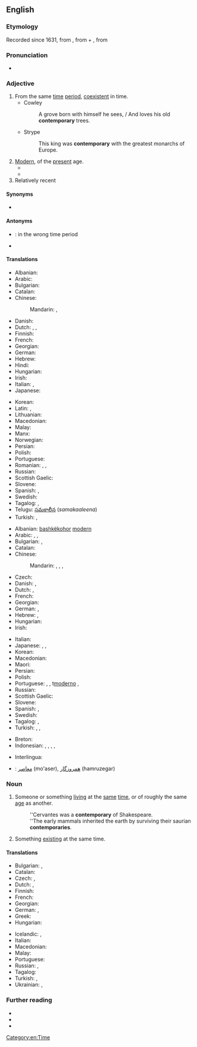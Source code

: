 ==English==

===Etymology===
Recorded since 1631, from {{etyl|ML.|en}} {{m|la|contemporarius}}<!--, says Online Etymology Dictionary-->, from {{etyl|la|en}} {{m|la|con-||with, together}} + {{m|la|temporarius||of time}}, from {{m|la|tempus||time}}

===Pronunciation===
* {{audio-pron|Contemporary.ogg|ipa=/kənˈtɛm.pəˌɹɛɹ.i/|lang=en}}

===Adjective===
{{en-adj}}

# From the same [[time]] [[period]], [[coexistent]] in time.
#* Cowley
#*: A grove born with himself he sees, / And loves his old '''contemporary''' trees.
#* Strype
#*: This king was '''contemporary''' with the greatest monarchs of Europe.
# [[modern|Modern]], of the [[present]] age.
#* {{quote-magazine|date=2012-01
|author=Robert L. Dorit
|title=Rereading Darwin
|volume=100|issue=1|page=23
|magazine=[[w:American Scientist|American Scientist]]
|url=http://www.americanscientist.org/issues/pub/rereading-darwin
|passage=We live our lives in three dimensions for our threescore and ten allotted years. Yet every branch of '''contemporary''' science, from statistics to cosmology, alludes to processes that operate on scales outside of human experience: the millisecond and the nanometer, the eon and the light-year.}}
#* {{quote-journal
|date=May 24, 2012
|author=Nathan Rabin
|title=Film: Reviews: Men In Black 3
|work=The Onion AV Club
|url=http://www.avclub.com/articles/men-in-black-3,75576/
|page=
|passage=''Men In Black 3'' finagles its way out of this predicament by literally resetting the clock with a time-travel premise that makes Will Smith both a '''contemporary''' intergalactic cop in the late 1960s and a stranger to Josh Brolin, who plays the younger version of Smith’s stone-faced future partner, Tommy Lee Jones.}}
# Relatively recent

====Synonyms====
* {{l|en|contemporaneous}}

====Antonyms====
* {{l|en|anachronistic}}: in the wrong time period
* {{l|en|archaic}}

====Translations====
{{trans-top|from the same time period}}
* Albanian: {{t+|sq|bashkëkohor}}
* Arabic: {{t|ar|مُعَاصِر}}
* Bulgarian: {{t+|bg|едновременен}}
* Catalan: {{t|ca|contemporani}}
* Chinese:
*: Mandarin: {{t+|cmn|現代|alt=現代的|sc=Hani}}, {{t+|cmn|现代|tr=xiàndài de|alt=现代的|sc=Hani}}
* Danish: {{t|da|samtidig}}
* Dutch: {{t+|nl|gelijktijdig}}, {{t+|nl|eigentijds}}, {{t+|nl|contemporain}}
* Finnish: {{t|fi|senaikainen}}
* French: {{t+|fr|contemporain}}
* Georgian: {{t|ka|თანამედროვე}}
* German: {{t+|de|zeitgenössisch}}
* Hebrew: {{t|he|בן דור|tr=ben dor}}
* Hindi: {{t+|hi|समकालीन|tr=samakalin|sc=Deva}}
* Hungarian: {{t+|hu|kortárs}}
* Irish: {{t|ga|comhaosta}}
* Italian: {{t+|it|contemporaneo}}, {{t+|it|coetaneo|m}}
* Japanese: {{t+|ja|現代|tr=(げんだいてき, gendai-teki|alt=現代的|sc=Jpan}}
{{trans-mid}}
* Korean: {{t+|ko|현대|alt=현대의}}
* Latin: {{t|la|aequālis}}, {{t|la|coaevālis}}
* Lithuanian: {{t|lt|šiuolaikinis}}
* Macedonian: {{t|mk|современ|m|tr=sóvremen|sc=Cyrl}}
* Malay: {{t+|ms|sezaman}}
* Manx: {{t|gv|co-emshiragh}}
* Norwegian: {{t+|no|samtidig}}
* Persian: {{t+|fa|معاصر|tr=mo'âser|sc=fa-Arab}}
* Polish: {{t+|pl|ówczesny}}
* Portuguese: {{t+|pt|contemporâneo}}
* Romanian: {{t+|ro|contemporan|m|n}}, {{t|ro|contemporani|m-p}}, {{t|ro|contemporană|f}}
* Russian: {{t+|ru|совреме́нный}}
* Scottish Gaelic: {{t|gd|co-aimsireil}}
* Slovene: {{t+|sl|sodoben}}
* Spanish: {{t|es|contemporario}}, {{t+|es|contemporáneo}}
* Swedish: {{t+|sv|samtida}}
* Tagalog: {{t|tl|kapanahon}}, {{t|tl|alinsabay}}
* Telugu: [[సమకాలీన]] (''samakaaleena'')
* Turkish: {{t+|tr|çağdaş}}, {{t+|tr|çağcıl}}
{{trans-bottom}}

{{trans-top|modern}}
* Albanian: [[bashkëkohor]] [[modern]]
* Arabic: {{t|ar|عَصْرِيّّ}}, {{t|ar|حَدِيث}}, {{t|ar|مُعَاصِر}}
* Bulgarian: {{t+|bg|съвременен|tr=sǎvreménen}}, {{t+|bg|модерен|tr=modéren}}
* Catalan: {{t|ca|contemporani}}
* Chinese:
*: Mandarin: {{t+|cmn|現代|alt=現代的|sc=Hani}}, {{t+|cmn|现代|tr=xiàndài de|alt=现代的|sc=Hani}}, {{t+|cmn|摩登|tr=módēng|sc=Hani}}, {{t+|cmn|近代|tr=jìndài de|alt=近代的|sc=Hani}}
* Czech: {{t+|cs|současný|m}}
* Danish: {{t+|da|moderne}}, {{t|da|nutids-}}
* Dutch: {{t+|nl|hedendaags}}, {{t+|nl|eigentijds}}
* French: {{t+|fr|contemporain}}
* Georgian: {{t|ka|თანამედროვე}}
* German: {{t+|de|zeitgenössisch}}, {{t+|de|modern}}
* Hebrew: {{t|he|עכשווי|m|tr=akhshaví|alt=עֲכְשָׁוִי|sc=Hebr}}, {{t|he|בֶּן זְמַנֵּנוּ|m|tr=ben zmanénu}}
* Hungarian: {{t+|hu|kortárs}}
* Irish: {{t|ga|nua-aimseartha}}
{{trans-mid}}
* Italian: {{t+|it|contemporaneo}}
* Japanese: {{t+|ja|現代|tr=(げんだいてき, gendai-teki|alt=現代的|sc=Jpan}}, {{t+|ja|近代|tr=きんだいてき, kindai-teki|alt=近代的|sc=Jpan}}, {{t|ja|モダン|tr=modan-na|alt=モダンな|sc=Jpan}}
* Korean: {{t+|ko|현대|alt=현대의}}
* Macedonian: {{t|mk|современ|tr=sóvremen|sc=Cyrl}}
* Maori: {{t|mi|onāianei}}
* Persian: {{t+|fa|نوین|tr=novin|sc=fa-Arab}}
* Polish: {{t+|pl|współczesny|m}}
* Portuguese: {{t+|pt|contemporâneo|m}}, {{t|pt|contemporânea|f}}, t[[moderno]] {{g|m}}, {{t+|pt|moderna|f}}
* Russian: {{t+|ru|совреме́нный}}
* Scottish Gaelic: {{t|gd|co-aimsireil}}
* Slovene: {{t+|sl|sodoben}}
* Spanish: {{t+|es|contemporáneo}}, {{t|es|contemporario}}
* Swedish: {{t+|sv|nutida}}
* Tagalog: {{t|tl|kasalukuyan}}, {{t|tl|kapanahon}}
* Turkish: {{t+|tr|çağdaş}}, {{t+|tr|modern}}, {{t+|tr|çağcıl}}
{{trans-bottom}}

{{checktrans-top}}
* Breton: {{t-check|br|a-vremañ}}
* Indonesian: {{t-check|id|kontemporer}}, {{t-check|id|masa kini}}, {{t-check|id|modern}}, {{t-check|id|satu jaman dengan}}, {{t-check|id|sejaman dengan}}
{{trans-mid}}
* Interlingua: {{t-check|ia|contemporari}}
* {{ttbc|fa}}: [[معاصر]] (mo'aser), [[همروزگار]] (hamruzegar)
{{trans-bottom}}

===Noun===
{{en-noun|contemporaries}}

# Someone or something [[living]] at the [[same]] [[time]], or of roughly the same [[age]] as another.
#: ''Cervantes was a '''contemporary''' of Shakespeare.
#: ''The early mammals inherited the earth by surviving their saurian '''contemporaries'''.
# Something [[existing]] at the same time.

====Translations====
{{trans-top|someone living at the same time}}
* Bulgarian: {{t|bg|съвременник|m|tr=sǎvreménnik}}, {{t|bg|съвременница|f|tr=sǎvreménnica}}
* Catalan: {{t|ca|contemporani}}
* Czech: {{t|cs|současník|m}}, {{t|cs|současnice|f}}
* Dutch: {{t+|nl|tijdgenoot|m}}, {{t|nl|tijdgenote|f}}
* Finnish: {{t+|fi|aikalainen}}
* French: {{t+|fr|contemporain|m}}
* Georgian: {{t|ka|თანამედროვე}}
* German: {{t+|de|Zeitgenosse|m}}, {{t|de|Zeitgenossin|f}}
* Greek: {{t+|el|σύγχρονο|m}}
* Hungarian: {{t+|hu|kortárs}}
{{trans-mid}}
* Icelandic: {{t+|is|jafnaldri|m}}, {{t|is|samtíðarmaður|m}}
* Italian: {{t+|it|contemporaneo|m}}
* Macedonian: {{t|mk|современик|m|tr=sovrémenik|sc=Cyrl}}
* Malay: {{t+|ms|sezaman}}
* Portuguese: {{t+|pt|contemporâneo|m}}
* Russian: {{t+|ru|совреме́нник|m}}, {{t+|ru|совреме́нница|f}}
* Tagalog: {{t|tl|kapanahon}}
* Turkish: {{t+|tr|çağdaş}}, {{t+|tr|çağcıl}}
* Ukrainian: {{t|uk|сучасник|m}}, {{t|uk|сучасниця|f}}
{{trans-bottom}}

===Further reading===
* {{R:Webster 1913}}
* {{R:Century 1911}}
* {{R:OneLook}}

[[Category:en:Time]]
